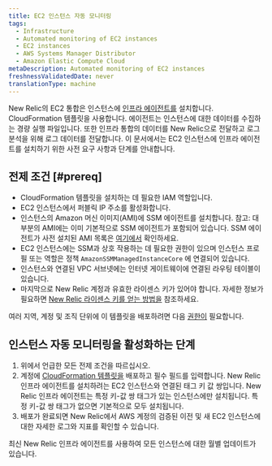 ```yaml
---
title: EC2 인스턴스 자동 모니터링
tags:
  - Infrastructure
  - Automated monitoring of EC2 instances
  - EC2 instances
  - AWS Systems Manager Distributor
  - Amazon Elastic Compute Cloud
metaDescription: Automated monitoring of EC2 instances
freshnessValidatedDate: never
translationType: machine
---
```


New Relic의 EC2 통합은 인스턴스에 [인프라 에이전트를](/docs/infrastructure/install-infrastructure-agent/get-started/install-infrastructure-agent-new-relic) 설치합니다. CloudFormation 템플릿을 사용합니다. 에이전트는 인스턴스에 대한 데이터를 수집하는 경량 실행 파일입니다. 또한 인프라 통합의 데이터를 New Relic으로 전달하고 로그 분석을 위해 로그 데이터를 전달합니다. 이 문서에서는 EC2 인스턴스에 인프라 에이전트를 설치하기 위한 사전 요구 사항과 단계를 안내합니다.

## 전제 조건 [#prereq]

* CloudFormation 템플릿을 설치하는 데 필요한 IAM 역할입니다.
* EC2 인스턴스에서 퍼블릭 IP 주소를 활성화합니다.
* 인스턴스의 Amazon 머신 이미지(AMI)에 SSM 에이전트를 설치합니다. 참고: 대부분의 AMI에는 이미 기본적으로 SSM 에이전트가 포함되어 있습니다. SSM 에이전트가 사전 설치된 AMI 목록은 [여기에서](https://docs.aws.amazon.com/systems-manager/latest/userguide/ami-preinstalled-agent.html) 확인하세요.
* EC2 인스턴스에는 SSM과 상호 작용하는 데 필요한 권한이 있으며 인스턴스 프로필 또는 역할은 정책 `AmazonSSMManagedInstanceCore` 에 연결되어 있습니다.
* 인스턴스와 연결된 VPC 서브넷에는 인터넷 게이트웨이에 연결된 라우팅 테이블이 있습니다.
* 마지막으로 New Relic 계정과 유효한 라이센스 키가 있어야 합니다. 자세한 정보가 필요하면 [New Relic 라이센스 키를 얻는 방법을](/docs/apis/intro-apis/new-relic-api-keys/) 참조하세요.

여러 지역, 계정 및 조직 단위에 이 템플릿을 배포하려면 다음 [권한이](https://docs.aws.amazon.com/AWSCloudFormation/latest/UserGuide/stacksets-prereqs.html) 필요합니다.

## 인스턴스 자동 모니터링을 활성화하는 단계

1. 위에서 언급한 모든 전제 조건을 따르십시오.
2. 계정에 [CloudFormation 템플릿을](https://github.com/aws-quickstart/quickstart-ct-newrelic-one/blob/main/templates/EC2_Quickstart.yml) 배포하고 필수 필드를 입력합니다. New Relic 인프라 에이전트를 설치하려는 EC2 인스턴스와 연결된 태그 키 값 쌍입니다. New Relic 인프라 에이전트는 특정 키-값 쌍 태그가 있는 인스턴스에만 설치됩니다. 특정 키-값 쌍 태그가 없으면 기본적으로 모두 설치됩니다.
3. 배포가 완료되면 New Relic에서 AWS 계정의 검증된 이전 및 새 EC2 인스턴스에 대한 자세한 로그와 지표를 확인할 수 있습니다.

<Callout variant="important">
  최신 New Relic 인프라 에이전트를 사용하여 모든 인스턴스에 대한 월별 업데이트가 있습니다.
</Callout>
